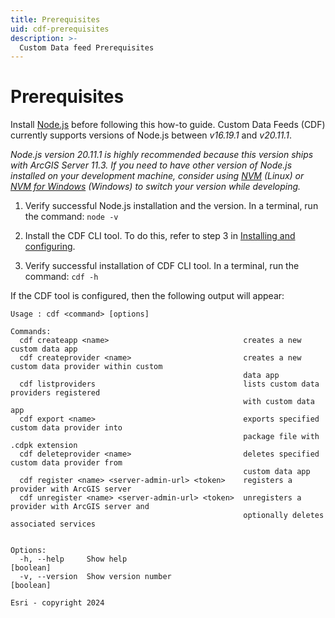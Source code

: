 ```yaml
---
title: Prerequisites
uid: cdf-prerequisites
description: >-
  Custom Data feed Prerequisites
---
```


# Prerequisites

Install [Node.js](https://nodejs.org/en/) before following this how-to
guide. Custom Data Feeds (CDF) currently supports versions of Node.js between *v16.19.1* and *v20.11.1*.  

_Node.js version 20.11.1 is highly recommended because this version ships with ArcGIS Server 11.3. If you
need to have other version of Node.js installed on your development machine, consider using
[NVM](https://github.com/nvm-sh/nvm) (Linux) or [NVM for Windows](https://github.com/coreybutler/nvm-windows) (Windows)
to switch your version while developing._

1.  Verify successful Node.js installation and the version. In a terminal, run the command: `node -v`

2.  Install the CDF CLI tool. To do this, refer to step 3 in
    [Installing and configuring](../installing-and-configuring-custom-data-feeds/).

3.  Verify successful installation of CDF CLI tool. In a terminal, run the command: `cdf -h`

If the CDF tool is configured, then the following output will appear:

```
Usage : cdf <command> [options]

Commands:
  cdf createapp <name>                              creates a new custom data app
  cdf createprovider <name>                         creates a new custom data provider within custom 
                                                    data app
  cdf listproviders                                 lists custom data providers registered 
                                                    with custom data app
  cdf export <name>                                 exports specified custom data provider into 
                                                    package file with .cdpk extension
  cdf deleteprovider <name>                         deletes specified custom data provider from 
                                                    custom data app 
  cdf register <name> <server-admin-url> <token>    registers a provider with ArcGIS server
  cdf unregister <name> <server-admin-url> <token>  unregisters a provider with ArcGIS server and
                                                    optionally deletes associated services


Options:
  -h, --help     Show help                                                                 [boolean]
  -v, --version  Show version number                                                       [boolean]

Esri - copyright 2024
```

